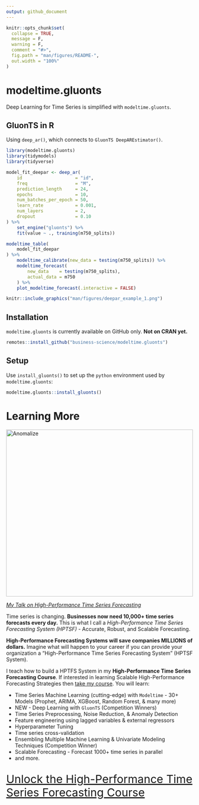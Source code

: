 ```yaml
---
output: github_document
---
```


<!-- README.md is generated from README.Rmd. Please edit that file -->

```r
knitr::opts_chunk$set(
  collapse = TRUE,
  message = F, 
  warning = F, 
  comment = "#>",
  fig.path = "man/figures/README-",
  out.width = "100%"
)
```

# modeltime.gluonts

<!-- badges: start -->
<!-- badges: end -->

Deep Learning for Time Series is simplified with `modeltime.gluonts`. 

## GluonTS in R

Using `deep_ar()`, which connects to `GluonTS DeepAREstimator()`.

```r
library(modeltime.gluonts)
library(tidymodels)
library(tidyverse)

model_fit_deepar <- deep_ar(
    id                    = "id",
    freq                  = "M",
    prediction_length     = 24,
    epochs                = 10, 
    num_batches_per_epoch = 50,
    learn_rate            = 0.001,
    num_layers            = 2,
    dropout               = 0.10
) %>%
    set_engine("gluonts") %>%
    fit(value ~ ., training(m750_splits))

modeltime_table(
    model_fit_deepar
) %>%
    modeltime_calibrate(new_data = testing(m750_splits)) %>%
    modeltime_forecast(
        new_data    = testing(m750_splits),
        actual_data = m750
    ) %>%
    plot_modeltime_forecast(.interactive = FALSE)
```

```r
knitr::include_graphics("man/figures/deepar_example_1.png")
```

## Installation

`modeltime.gluonts` is currently available on GitHub only. __Not on CRAN yet.__

``` r
remotes::install_github("business-science/modeltime.gluonts")
```

## Setup

Use `install_gluonts()` to set up the `python` environment used by `modeltime.gluonts`:

```r
modeltime.gluonts::install_gluonts()
```

# Learning More

<a href="https://www.youtube.com/embed/elQb4VzRINg" target="_blank"><img src="http://img.youtube.com/vi/elQb4VzRINg/0.jpg" alt="Anomalize" width="100%" height="450"/></a>

[_My Talk on High-Performance Time Series Forecasting_](https://youtu.be/elQb4VzRINg)

Time series is changing. __Businesses now need 10,000+ time series forecasts every day.__ This is what I call a _High-Performance Time Series Forecasting System (HPTSF)_ - Accurate, Robust, and Scalable Forecasting. 

 __High-Performance Forecasting Systems will save companies MILLIONS of dollars.__ Imagine what will happen to your career if you can provide your organization a "High-Performance Time Series Forecasting System" (HPTSF System).

I teach how to build a HPTFS System in my __High-Performance Time Series Forecasting Course__. If interested in learning Scalable High-Performance Forecasting Strategies then [take my course](https://university.business-science.io/p/ds4b-203-r-high-performance-time-series-forecasting). You will learn:

- Time Series Machine Learning (cutting-edge) with `Modeltime` - 30+ Models (Prophet, ARIMA, XGBoost, Random Forest, & many more)
- NEW - Deep Learning with `GluonTS` (Competition Winners)
- Time Series Preprocessing, Noise Reduction, & Anomaly Detection
- Feature engineering using lagged variables & external regressors
- Hyperparameter Tuning
- Time series cross-validation
- Ensembling Multiple Machine Learning & Univariate Modeling Techniques (Competition Winner)
- Scalable Forecasting - Forecast 1000+ time series in parallel
- and more.

<p class="text-center" style="font-size:30px;">
<a href="https://university.business-science.io/p/ds4b-203-r-high-performance-time-series-forecasting">Unlock the High-Performance Time Series Forecasting Course</a>
</p>
